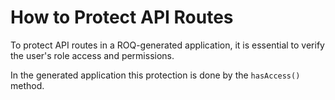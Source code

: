 
# How to Protect API Routes

To protect API routes in a ROQ-generated application, it is essential to verify the user's role access and permissions.

In the generated application this protection is done by the `hasAccess()` method.



